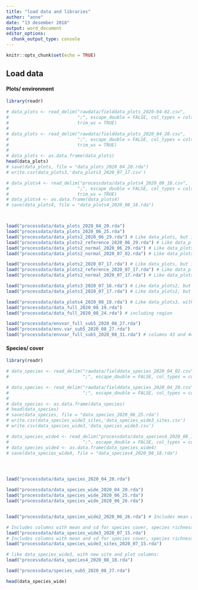 ```yaml
---
title: "load data and libraries"
author: "anne"
date: "13 desember 2018"
output: word_document
editor_options: 
  chunk_output_type: console
---
```


```r
knitr::opts_chunk$set(echo = TRUE)
```

## Load data 
#### Plots/ environment
```r
library(readr)

# data_plots <- read_delim("rawdata/fielddata_plots_2020-04-02.csv",
#                          ";", escape_double = FALSE, col_types = cols(ID = col_character(), `Notes per site` = col_skip(), X36 = col_skip(), X39 = col_skip(), X41 = col_skip(), date = col_character(), notes = col_skip(), `notes loi` = col_skip()), na = "NA",
#                          trim_ws = TRUE)
# 
# data_plots <- read_delim("rawdata/fielddata_plots_2020_04_20.csv",
#                          ";", escape_double = FALSE, col_types = cols(ID = col_character(), date = col_character()), na = "NA",
#                          trim_ws = TRUE)
# 
# data_plots <- as.data.frame(data_plots)
head(data_plots)
# save(data_plots, file = "data_plots_2020_04_20.rda")
# write.csv(data_plots3,'data_plots3_2020_07_17.csv')

# data_plots4 <- read_delim("processdata/data_plots4_2020_08_18.csv",
#                          ";", escape_double = FALSE, col_types = cols(id = col_character(), date = col_character()), na = "NA",
#                          trim_ws = TRUE)
# data_plots4 <- as.data.frame(data_plots4)
# save(data_plots4, file = "data_plots4_2020_08_18.rda")



load("processdata/data_plots_2020_04_20.rda")
load("processdata/data_plots_2020_06_25.rda")
load("processdata/data_plots2_2020_06_29.rda") # Like data_plots, but inluding column with mean cover and sd (species)
load("processdata/data_plots2_reference_2020_06_29.rda") # Like data_plots2, but only reference plots
load("processdata/data_plots2_normal_2020_06_29.rda") # Like data_plots2, but only non-reference plots
load("processdata/data_plots2_normal_2020_07_02.rda") # Like data_plots2_normal, but plotnumb as factor

load("processdata/data_plots2_2020_07_17.rda") # Like data_plots, but inluding column with mean cover and sd (species cover)
load("processdata/data_plots2_reference_2020_07_17.rda") # Like data_plots2, but only reference plots
load("processdata/data_plots2_normal_2020_07_17.rda") # Like data_plots2, but only normal (non-reference) plots

load("processdata/data_plots3_2020_07_16.rda") # Like data_plots2, but species richness and diversity
load("processdata/data_plots3_2020_07_17.rda") # Like data_plots2, but species richness and diversity

load("processdata/data_plots4_2020_08_18.rda") # Like data_plots3, with restoration year and new site and plot columns
load("processdata/data_full_2020_08_19.rda")
load("processdata/data_full_2020_08_24.rda") # including region

load("processdata/envvar_full_sub5_2020_08_27.rda")
load("processdata/env.var_sub5_2020_08_27.rda")
load("processdata/envvar_full_sub5_2020_08_31.rda") # columns 43 and 44 (mean gnmds) are from ordination with epsilon 0.9 and k=3; columns 45 and 46 (mean gnmds) are from ordination with epsilon 0.95 and k=4

```


#### Species/ cover
```r
library(readr)

# data_species <- read_delim("rawdata/fielddata_species_2020_04_02.csv",
#                            ";", escape_double = FALSE, col_types = cols(ID = col_character(), X4 = col_skip(), X6 = col_skip(), note = col_skip(), species_per_plot = col_skip(), usikker = col_skip()), na = "NA", trim_ws = TRUE)

# data_species <- read_delim("rawdata/fielddata_species_2020_04_20.csv",
#                            ";", escape_double = FALSE, col_types = cols(ID = col_character()), na = "NA", trim_ws = TRUE)
# 
# data_species <- as.data.frame(data_species)
# head(data_species)
# save(data_species, file = "data_species_2020_06_25.rda")
# write.csv(data_species_wide3_sites,'data_species_wide3_sites.csv')
# write.csv(data_species_wide3,'data_species_wide3.csv')

# data_species_wide4 <- read_delim("processdata/data_species4_2020_08_18.csv",
#                            ";", escape_double = FALSE, col_types = cols(id = col_character()), na = "NA", trim_ws = TRUE)
# data_species_wide4 <- as.data.frame(data_species_wide4)
# save(data_species_wide4, file = "data_species4_2020_08_18.rda")




load("processdata/data_species_2020_04_20.rda")

load("processdata/data_species_wide_2020_04_20.rda")
load("processdata/data_species_wide_2020_06_25.rda")
load("processdata/data_species_wide_2020_06_26.rda")


load("processdata/data_species_wide2_2020_06_26.rda") # Includes mean and sd of species for rows and columns

# Includes columns with mean and sd for species cover, species richness measures and species diversity measures:
load("processdata/data_species_wide3_2020_07_15.rda")
# Includes columns with mean and sd for species cover, species richness measures and species diversity measures; grouped by site id:
load("processdata/data_species_wide3_sites_2020_07_15.rda")

# like data_species_wide3, with new site and plot columns:
load("processdata/data_species4_2020_08_18.rda")

load("processdata/species_sub5_2020_08_27.rda")

head(data_species_wide)

```



























